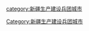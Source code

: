 [[Category:新疆生产建设兵团城市|Category:新疆生产建设兵团城市]]
[[category:新疆生产建设兵团城市|category:新疆生产建设兵团城市]]
{{catmore|五家渠市|新疆维吾尔自治区五家渠市}}
